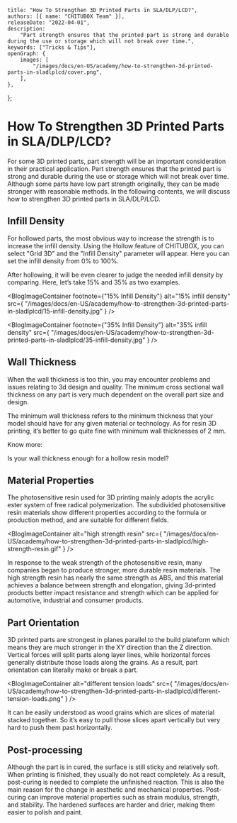	title: "How To Strengthen 3D Printed Parts in SLA/DLP/LCD?",
	authors: [{ name: "CHITUBOX Team" }],
	releaseDate: "2022-04-01",
	description:
		"Part strength ensures that the printed part is strong and durable during the use or storage which will not break over time.",
	keywords: ["Tricks & Tips"],
	openGraph: {
		images: [
			"/images/docs/en-US/academy/how-to-strengthen-3d-printed-parts-in-sladlplcd/cover.png",
		],
	},
};

# How To Strengthen 3D Printed Parts in SLA/DLP/LCD?

For some 3D printed parts, part strength will be an important consideration in their practical application. Part strength ensures that the printed part is strong and durable during the use or storage which will not break over time. Although some parts have low part strength originally, they can be made stronger with reasonable methods. In the following contents, we will discuss how to strengthen 3D printed parts in SLA/DLP/LCD.

## Infill Density

For hollowed parts, the most obvious way to increase the strength is to increase the infill density. Using the Hollow feature of CHITUBOX, you can select "Grid 3D" and the "Infill Density" parameter will appear. Here you can set the infill density from 0% to 100%.

After hollowing, it will be even clearer to judge the needed infill density by comparing. Here, let’s take 15% and 35% as two examples.

<BlogImageContainer footnote={"15% Infill Density"}
	alt="15% infill density"
	src={
		"/images/docs/en-US/academy/how-to-strengthen-3d-printed-parts-in-sladlplcd/15-infill-density.jpg"
	}
/>

<BlogImageContainer footnote={"35% Infill Density"}
	alt="35% infill density"
	src={
		"/images/docs/en-US/academy/how-to-strengthen-3d-printed-parts-in-sladlplcd/35-infill-density.jpg"
	}
/>

## Wall Thickness

When the wall thickness is too thin, you may encounter problems and issues relating to 3d design and quality. The minimum cross sectional wall thickness on any part is very much dependent on the overall part size and design.

The minimum wall thickness refers to the minimum thickness that your model should have for any given material or technology. As for resin 3D printing, it’s better to go quite fine with minimum wall thicknesses of 2 mm.

Know more:

<Link href="https://www.chitubox.com/en/article/support/howto/chitubox-free/editing/26">
	Is your wall thickness enough for a hollow resin model?
</Link>

## Material Properties

The photosensitive resin used for 3D printing mainly adopts the acrylic ester system of free radical polymerization. The subdivided photosensitive resin materials show different properties according to the formula or production method, and are suitable for different fields.

<BlogImageContainer
	alt="high strength resin"
	src={
		"/images/docs/en-US/academy/how-to-strengthen-3d-printed-parts-in-sladlplcd/high-strength-resin.gif"
	}
/>

In response to the weak strength of the photosensitive resin, many companies began to produce stronger, more durable resin materials. The high strength resin has nearly the same strength as ABS, and this material achieves a balance between strength and elongation, giving 3d-printed products better impact resistance and strength which can be applied for automotive, industrial and consumer products.

## Part Orientation

3D printed parts are strongest in planes parallel to the build plateform which means they are much stronger in the XY direction than the Z direction. Vertical forces will split parts along layer lines, while horizontal forces generally distribute those loads along the grains. As a result, part orientation can literally make or break a part.

<BlogImageContainer
	alt="different tension loads"
	src={
		"/images/docs/en-US/academy/how-to-strengthen-3d-printed-parts-in-sladlplcd/different-tension-loads.png"
	}
/>

It can be easily understood as wood grains which are slices of material stacked together. So it’s easy to pull those slices apart vertically but very hard to push them past horizontally.

## Post-processing

Although the part is in cured, the surface is still sticky and relatively soft. When printing is finished, they usually do not react completely. As a result, post-curing is needed to complete the unfinished reaction. This is also the main reason for the change in aesthetic and mechanical properties. Post-curing can improve material properties such as strain modulus, strength, and stability. The hardened surfaces are harder and drier, making them easier to polish and paint.

